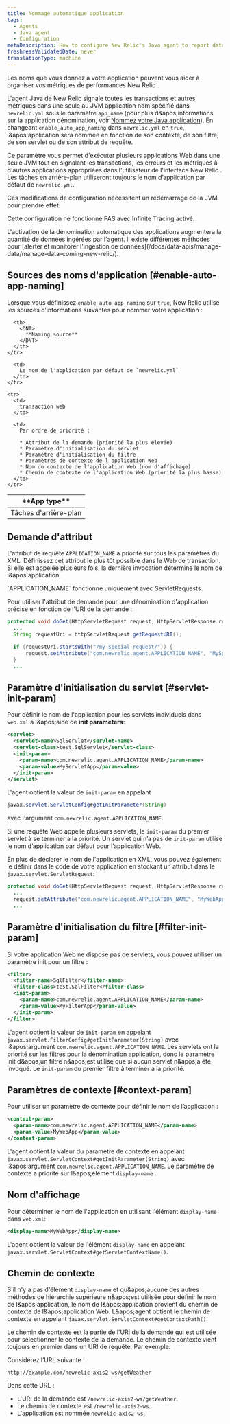 ```yaml
---
title: Nommage automatique application
tags:
  - Agents
  - Java agent
  - Configuration
metaDescription: How to configure New Relic's Java agent to report data for individual web apps to their own application in APM.
freshnessValidatedDate: never
translationType: machine
---
```


Les noms que vous donnez à votre application peuvent vous aider à organiser vos métriques de performances New Relic .

L'agent Java de New Relic signale toutes les transactions et autres métriques dans une seule au JVM application nom spécifié dans `newrelic.yml` sous le paramètre `app_name` (pour plus d&amp;apos;informations sur la application dénomination, voir [Nommez votre Java application](/docs/agents/java-agent/configuration/name-your-java-application)). En changeant `enable_auto_app_naming` dans `newrelic.yml` en `true`, l&amp;apos;application sera nommée en fonction de son contexte, de son filtre, de son servlet ou de son attribut de requête.

Ce paramètre vous permet d'exécuter plusieurs applications Web dans une seule JVM tout en signalant les transactions, les erreurs et les métriques à d'autres applications appropriées dans l'utilisateur de l'interface New Relic . Les tâches en arrière-plan utiliseront toujours le nom d’application par défaut de `newrelic.yml`.

<Callout variant="important">
  Ces modifications de configuration nécessitent un redémarrage de la JVM pour prendre effet.

  Cette configuration ne fonctionne PAS avec Infinite Tracing activé.
</Callout>

<Callout variant="caution">
  L'activation de la dénomination automatique des applications augmentera la quantité de données ingérées par l'agent. Il existe différentes méthodes pour [alerter et monitorer l'ingestion de données](/docs/data-apis/manage-data/manage-data-coming-new-relic/).
</Callout>

## Sources des noms d'application [#enable-auto-app-naming]

Lorsque vous définissez `enable_auto_app_naming` sur `true`, New Relic utilise les sources d’informations suivantes pour nommer votre application :

<table>
  <thead>
    <tr>
      <th width={150}>
        <DNT>
          **App type**
        </DNT>
      </th>

      <th>
        <DNT>
          **Naming source**
        </DNT>
      </th>
    </tr>
  </thead>

  <tbody>
    <tr>
      <td>
        Tâches d'arrière-plan
      </td>

      <td>
        Le nom de l'application par défaut de `newrelic.yml`
      </td>
    </tr>

    <tr>
      <td>
        transaction web
      </td>

      <td>
        Par ordre de priorité :

        * Attribut de la demande (priorité la plus élevée)
        * Paramètre d'initialisation du servlet
        * Paramètre d'initialisation du filtre
        * Paramètres de contexte de l'application Web
        * Nom du contexte de l'application Web (nom d'affichage)
        * Chemin de contexte de l'application Web (priorité la plus basse)
      </td>
    </tr>
  </tbody>
</table>

## Demande d'attribut

L'attribut de requête `APPLICATION_NAME` a priorité sur tous les paramètres du XML. Définissez cet attribut le plus tôt possible dans le Web de transaction. Si elle est appelée plusieurs fois, la dernière invocation détermine le nom de l&amp;apos;application.

<Callout variant="tip">
  `APPLICATION_NAME` fonctionne uniquement avec ServletRequests.
</Callout>

Pour utiliser l'attribut de demande pour une dénomination d'application précise en fonction de l'URI de la demande :

```java
protected void doGet(HttpServletRequest request, HttpServletResponse response) throws ServletException, IOException {
  ...
  String requestUri = httpServletRequest.getRequestURI();

  if (requestUri.startsWith("/my-special-request/")) {
      request.setAttribute("com.newrelic.agent.APPLICATION_NAME", "MySpecialWebApp");
  }
  ...
```

## Paramètre d'initialisation du servlet [#servlet-init-param]

Pour définir le nom de l'application pour les servlets individuels dans `web.xml` à l&amp;apos;aide de <DNT>**init parameters**</DNT>:

```xml
<servlet>
  <servlet-name>SqlServlet</servlet-name>
  <servlet-class>test.SqlServlet</servlet-class>
  <init-param>
    <param-name>com.newrelic.agent.APPLICATION_NAME</param-name>
    <param-value>MyServletApp</param-value>
  </init-param>
</servlet>
```

L'agent obtient la valeur de `init-param` en appelant

```java
javax.servlet.ServletConfig#getInitParameter(String)
```

avec l'argument `com.newrelic.agent.APPLICATION_NAME`.

Si une requête Web appelle plusieurs servlets, le `init-param` du premier servlet à se terminer a la priorité. Un servlet qui n’a pas de `init-param` utilise le nom d’application par défaut pour l’application Web.

En plus de déclarer le nom de l'application en XML, vous pouvez également le définir dans le code de votre application en stockant un attribut dans le `javax.servlet.ServletRequest`:

```java
protected void doGet(HttpServletRequest request, HttpServletResponse response) throws ServletException, IOException {
  ...
  request.setAttribute("com.newrelic.agent.APPLICATION_NAME", "MyWebApp");
  ...
```

## Paramètre d'initialisation du filtre [#filter-init-param]

Si votre application Web ne dispose pas de servlets, vous pouvez utiliser un paramètre init pour un filtre :

```xml
<filter>
  <filter-name>SqlFilter</filter-name>
  <filter-class>test.SqlFilter</filter-class>
  <init-param>
    <param-name>com.newrelic.agent.APPLICATION_NAME</param-name>
    <param-value>MyFilterApp</param-value>
  </init-param>
</filter>
```

L'agent obtient la valeur de `init-param` en appelant `javax.servlet.FilterConfig#getInitParameter(String)` avec l&amp;apos;argument `com.newrelic.agent.APPLICATION_NAME`. Les servlets ont la priorité sur les filtres pour la dénomination application, donc le paramètre init d&amp;apos;un filtre n&amp;apos;est utilisé que si aucun servlet n&amp;apos;a été invoqué. Le `init-param` du premier filtre à terminer a la priorité.

## Paramètres de contexte [#context-param]

Pour utiliser un paramètre de contexte pour définir le nom de l’application :

```xml
<context-param>
  <param-name>com.newrelic.agent.APPLICATION_NAME</param-name>
  <param-value>MyWebApp</param-value>
</context-param>
```

L'agent obtient la valeur du paramètre de contexte en appelant `javax.servlet.ServletContext#getInitParameter(String)` avec l&amp;apos;argument `com.newrelic.agent.APPLICATION_NAME`. Le paramètre de contexte a priorité sur l&amp;apos;élément `display-name` .

## Nom d'affichage

Pour déterminer le nom de l'application en utilisant l'élément `display-name` dans `web.xml`:

```xml
<display-name>MyWebApp</display-name>
```

L'agent obtient la valeur de l'élément `display-name` en appelant `javax.servlet.ServletContext#getServletContextName()`.

## Chemin de contexte

S'il n'y a pas d'élément `display-name` et qu&amp;apos;aucune des autres méthodes de hiérarchie supérieure n&amp;apos;est utilisée pour définir le nom de l&amp;apos;application, le nom de l&amp;apos;application provient du chemin de contexte de l&amp;apos;application Web. L&amp;apos;agent obtient le chemin de contexte en appelant `javax.servlet.ServletContext#getContextPath()`.

Le chemin de contexte est la partie de l'URI de la demande qui est utilisée pour sélectionner le contexte de la demande. Le chemin de contexte vient toujours en premier dans un URI de requête. Par exemple:

Considérez l’URL suivante :

```
http://example.com/newrelic-axis2-ws/getWeather
```

Dans cette URL :

* L'URI de la demande est `/newrelic-axis2-ws/getWeather`.
* Le chemin de contexte est `/newrelic-axis2-ws`.
* L'application est nommée `newrelic-axis2-ws`.